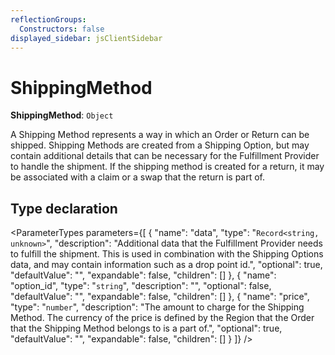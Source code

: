 ```yaml
---
reflectionGroups:
  Constructors: false
displayed_sidebar: jsClientSidebar
---
```



# ShippingMethod

 **ShippingMethod**: `Object`

A Shipping Method represents a way in which an Order or Return can be shipped. Shipping Methods are created from a Shipping Option, but may contain additional details that can be necessary for the Fulfillment Provider to handle the shipment. If the shipping method is created for a return, it may be associated with a claim or a swap that the return is part of.

## Type declaration

<ParameterTypes parameters={[
  {
    "name": "data",
    "type": "`Record<string, unknown>`",
    "description": "Additional data that the Fulfillment Provider needs to fulfill the shipment. This is used in combination with the Shipping Options data, and may contain information such as a drop point id.",
    "optional": true,
    "defaultValue": "",
    "expandable": false,
    "children": []
  },
  {
    "name": "option_id",
    "type": "`string`",
    "description": "",
    "optional": false,
    "defaultValue": "",
    "expandable": false,
    "children": []
  },
  {
    "name": "price",
    "type": "`number`",
    "description": "The amount to charge for the Shipping Method. The currency of the price is defined by the Region that the Order that the Shipping Method belongs to is a part of.",
    "optional": true,
    "defaultValue": "",
    "expandable": false,
    "children": []
  }
]} />
